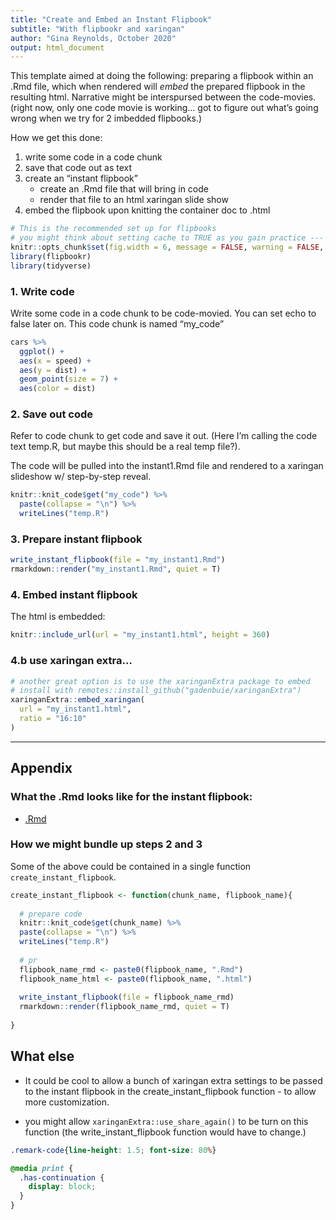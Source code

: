 ```yaml
---
title: "Create and Embed an Instant Flipbook"
subtitle: "With flipbookr and xaringan"
author: "Gina Reynolds, October 2020"
output: html_document
---
```


This template aimed at doing the following:  preparing a flipbook within an .Rmd file, which when rendered will *embed* the prepared flipbook in the resulting html.  Narrative might be interspursed between the code-movies.  (right now, only one code movie is working... got to figure out what's going wrong when we try for 2 imbedded flipbooks.)

How we get this done:

1. write some code in a code chunk
2. save that code out as text
3. create an "instant flipbook"
    - create an .Rmd file that will bring in code
    - render that file to an html xaringan slide show
4. embed the flipbook upon knitting the container doc to .html


```r
# This is the recommended set up for flipbooks
# you might think about setting cache to TRUE as you gain practice --- building flipbooks from scratch can be time consuming
knitr::opts_chunk$set(fig.width = 6, message = FALSE, warning = FALSE, comment = "", cache = F)
library(flipbookr)
library(tidyverse)
```

### 1. Write code

Write some code in a code chunk to be code-movied. You can set echo to false later on.  This code chunk is named "my_code"

```r
cars %>% 
  ggplot() +
  aes(x = speed) +
  aes(y = dist) +
  geom_point(size = 7) +
  aes(color = dist)
```

### 2. Save out code

Refer to code chunk to get code and save it out.  (Here I'm calling the code text temp.R, but maybe this should be a real temp file?).

The code will be pulled into the instant1.Rmd file and rendered to a xaringan slideshow w/ step-by-step reveal.  

```r
knitr::knit_code$get("my_code") %>% 
  paste(collapse = "\n") %>% 
  writeLines("temp.R")
```

### 3. Prepare instant flipbook


```r
write_instant_flipbook(file = "my_instant1.Rmd")
rmarkdown::render("my_instant1.Rmd", quiet = T)
```

### 4. Embed instant flipbook


The html is embedded:

```r
knitr::include_url(url = "my_instant1.html", height = 360)
```


### 4.b use xaringan extra...



```r
# another great option is to use the xaringanExtra package to embed
# install with remotes::install_github("gadenbuie/xaringanExtra")
xaringanExtra::embed_xaringan(
  url = "my_instant1.html",
  ratio = "16:10"
)
```



---


## Appendix

### What the .Rmd looks like for the instant flipbook:

- [.Rmd](my_instant1.Rmd)


### How we might bundle up steps 2 and 3

Some of the above could be contained in a single function `create_instant_flipbook`.  




```r
create_instant_flipbook <- function(chunk_name, flipbook_name){
  
  # prepare code
  knitr::knit_code$get(chunk_name) %>% 
  paste(collapse = "\n") %>% 
  writeLines("temp.R")
  
  # pr
  flipbook_name_rmd <- paste0(flipbook_name, ".Rmd")
  flipbook_name_html <- paste0(flipbook_name, ".html")
  
  write_instant_flipbook(file = flipbook_name_rmd)
  rmarkdown::render(flipbook_name_rmd, quiet = T)
  
}

```

## What else

- It could be cool to allow a bunch of xaringan extra settings to be passed to the instant flipbook in the create_instant_flipbook function - to allow more customization.  

- you might allow `xaringanExtra::use_share_again()` to be turn on this function (the write_instant_flipbook function would have to change.)


```css
.remark-code{line-height: 1.5; font-size: 80%}

@media print {
  .has-continuation {
    display: block;
  }
}
```
